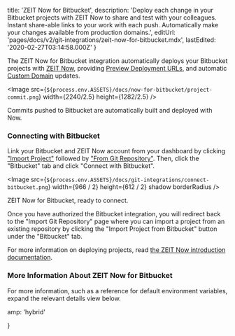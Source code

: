 
  title: 'ZEIT Now for Bitbucket',
  description:
    'Deploy each change in your Bitbucket projects with ZEIT Now to share and test with your colleagues. Instant share-able links to your work with each push. Automatically make your changes available from production domains.',
  editUrl: 'pages/docs/v2/git-integrations/zeit-now-for-bitbucket.mdx',
  lastEdited: '2020-02-27T03:14:58.000Z'
}

The ZEIT Now for Bitbucket integration automatically deploys your Bitbucket projects with [ZEIT Now](/), providing [Preview Deployment URLs](/docs/v2/platform/deployments#preview), and automatic [Custom Domain](/docs/v2/custom-domains) updates.

<Image
  src={`${process.env.ASSETS}/docs/now-for-bitbucket/project-commit.png`}
  width={2240/2.5}
  height={1282/2.5}
/>
<Caption style={{marginTop: '-40px'}}>Commits pushed to Bitbucket are automatically built and deployed with Now.</Caption>

### Connecting with Bitbucket

Link your Bitbucket and ZEIT Now account from your dashboard by clicking ["Import Project"](/import) followed by ["From Git Repository"](/import/git). Then, click the "Bitbucket" tab and click "Connect with Bitbucket".

<Image
  src={`${process.env.ASSETS}/docs/git-integrations/connect-bitbucket.png`}
  width={966 / 2}
  height={612 / 2}
  shadow
  borderRadius
/>
<Caption>ZEIT Now for Bitbucket, ready to connect.</Caption>

Once you have authorized the Bitbucket integration, you will redirect back to the "Import Git Repository" page where you can import a project from an existing repository by clicking the "Import Project from Bitbucket" button under the "Bitbucket" tab.

For more information on deploying projects, read [the ZEIT Now introduction documentation](/docs).

### More Information About ZEIT Now for Bitbucket

For more information, such as a reference for default environment variables, expand the relevant details view below.

<CollapseGroup>
  <Collapse title="Default Behaviour">
    <BitbucketDefaultBehaviour />
  </Collapse>

<Collapse title="Included Environment Variables">
  <BitbucketEnvironmentVariables />
</Collapse>

<Collapse title="Disconnect from Bitbucket">
    <BitbucketDisconnecting />
  </Collapse>
</CollapseGroup>


  amp: 'hybrid'

}
